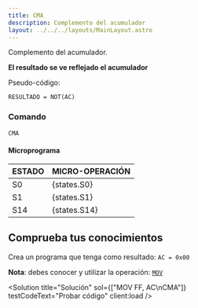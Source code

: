 ```yaml
---
title: CMA
description: Complemento del acumulador
layout: ../../../layouts/MainLayout.astro
---
```



Complemento del acumulador.

**El resultado se ve reflejado el acumulador**

Pseudo-código:
```
RESULTADO = NOT(AC)
```

### Comando

```
CMA
```

#### Microprograma
| ESTADO | MICRO-OPERACIÓN |
|:-------|:----------|
| S0 | {states.S0} |
| S1 | {states.S1} |
| S14 | {states.S14} |

## Comprueba tus conocimientos

Crea un programa que tenga como resultado: `AC = 0x00`

**Nota**: debes conocer y utilizar la operación: [`MOV`](/es/operations/MOV)

<Solution title="Solución" sol={["MOV FF, AC\nCMA"]} testCodeText="Probar código" client:load />